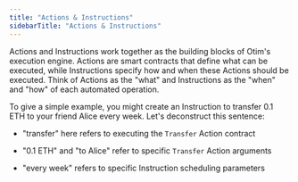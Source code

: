 ```yaml
---
title: "Actions & Instructions"
sidebarTitle: "Actions & Instructions"
---
```


Actions and Instructions work together as the building blocks of Otim's execution engine. Actions are smart contracts that define what can be executed, while Instructions specify how and when these Actions should be executed. Think of Actions as the "what" and Instructions as the "when" and "how" of each automated operation.

To give a simple example, you might create an Instruction to transfer 0.1 ETH to your friend Alice every week. Let's deconstruct this sentence:

* "transfer" here refers to executing the `Transfer` Action contract

* "0.1 ETH" and "to Alice" refer to specific `Transfer` Action arguments

* "every week" refers to specific Instruction scheduling parameters